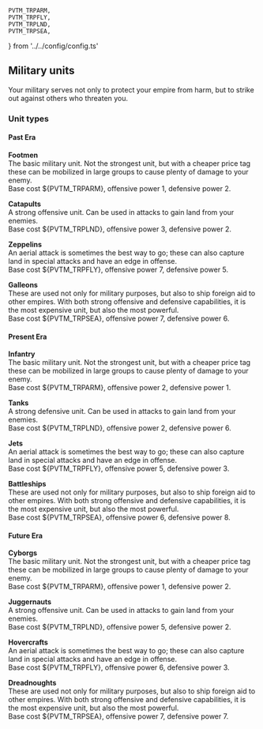 	PVTM_TRPARM,
	PVTM_TRPFLY,
	PVTM_TRPLND,
	PVTM_TRPSEA,
} from '../../config/config.ts'

## Military units

Your military serves not only to protect your empire from harm, but to strike out against others who threaten you.

### Unit types

#### Past Era

**Footmen**  
The basic military unit. Not the strongest unit, but with a cheaper price tag these can be mobilized in large groups to cause plenty of damage to your enemy.  
Base cost ${PVTM_TRPARM}, offensive power 1, defensive power 2.

**Catapults**  
A strong offensive unit. Can be used in attacks to gain land from your enemies.  
Base cost ${PVTM_TRPLND}, offensive power 3, defensive power 2.

**Zeppelins**  
An aerial attack is sometimes the best way to go; these can also capture land in special attacks and have an edge in offense.  
Base cost ${PVTM_TRPFLY}, offensive power 7, defensive power 5.

**Galleons**  
These are used not only for military purposes, but also to ship foreign aid to other empires. With both strong offensive and defensive capabilities, it is the most expensive unit, but also the most powerful.  
Base cost ${PVTM_TRPSEA}, offensive power 7, defensive power 6.

#### Present Era

**Infantry**  
The basic military unit. Not the strongest unit, but with a cheaper price tag these can be mobilized in large groups to cause plenty of damage to your enemy.  
Base cost ${PVTM_TRPARM}, offensive power 2, defensive power 1.

**Tanks**  
A strong defensive unit. Can be used in attacks to gain land from your enemies.  
Base cost ${PVTM_TRPLND}, offensive power 2, defensive power 6.

**Jets**  
An aerial attack is sometimes the best way to go; these can also capture land in special attacks and have an edge in offense.  
Base cost ${PVTM_TRPFLY}, offensive power 5, defensive power 3.

**Battleships**  
These are used not only for military purposes, but also to ship foreign aid to other empires. With both strong offensive and defensive capabilities, it is the most expensive unit, but also the most powerful.  
Base cost ${PVTM_TRPSEA}, offensive power 6, defensive power 8.

#### Future Era

**Cyborgs**  
The basic military unit. Not the strongest unit, but with a cheaper price tag these can be mobilized in large groups to cause plenty of damage to your enemy.  
Base cost ${PVTM_TRPARM}, offensive power 1, defensive power 2.

**Juggernauts**  
A strong offensive unit. Can be used in attacks to gain land from your enemies.  
Base cost ${PVTM_TRPLND}, offensive power 5, defensive power 2.

**Hovercrafts**  
An aerial attack is sometimes the best way to go; these can also capture land in special attacks and have an edge in offense.  
Base cost ${PVTM_TRPFLY}, offensive power 6, defensive power 3.

**Dreadnoughts**  
These are used not only for military purposes, but also to ship foreign aid to other empires. With both strong offensive and defensive capabilities, it is the most expensive unit, but also the most powerful.  
Base cost ${PVTM_TRPSEA}, offensive power 7, defensive power 7.
